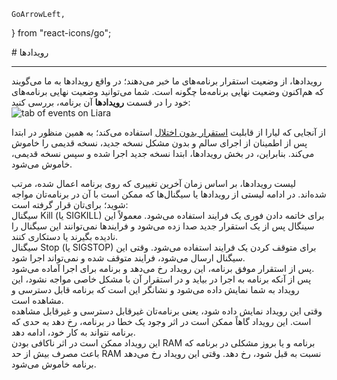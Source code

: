     GoArrowLeft,
} from "react-icons/go";


<Layout>
<Head>
<title>مستندات رویدادهای پلتفرم  - لیارا</title>

<meta property="og:title" content="مستندات خدمات رایانش ابری لیارا" />
<meta property="og:description" content="مستندات مربوط به رویدادهای یک پلتفرم در لیارا"  />
<meta property="og:image" content="https://files.liara.ir/liara/logos/liara-poster.jpg" />
</Head>
# رویدادها

<hr className="mb-2" />
رویدادها، از وضعیت استقرار برنامه‌های ما خبر می‌دهند؛ در واقع رویدادها به ما می‌گویند که هم‌اکنون وضعیت نهایی برنامه‌ما چگونه است. شما می‌توانید وضعیت نهایی برنامه‌های خود را در قسمت <b>رویدادها</b> آن برنامه، بررسی کنید:

<div className="h-4" />
<img src="https://files.liara.ir/liara/docs/liara-events.png" alt="tab of events on Liara"/>
<div className="h-4" />
<Alert variant="info">
<p>
از آنجایی که لیارا از قابلیت <a href="/paas/details/zero-downtime-deployment" className="text-[#2196f3]">استقرار بدون اختلال</a> استفاده می‌کند؛ به همین منظور در ابتدا پس از اطمینان از اجرای سالم و بدون مشکل نسخه جدید، نسخه قدیمی را خاموش می‌کند. بنابراین، در بخش رویدادها، ابتدا نسخه جدید اجرا شده و سپس نسخه قدیمی، خاموش می‌شود. 
</p>
</Alert>
لیست رویدادها، بر اساس زمان آخرین تغییری که روی برنامه اعمال شده، مرتب شده‌اند. در ادامه لیستی از رویدادها یا سیگنال‌ها که ممکن است با آن  در برنامه‌تان مواجه شوید؛ برای‌تان قرار گرفته است:

<Section id="sigkill" title="سیگنال Kill" />
سیگنال Kill (یا SIGKILL) برای خاتمه دادن فوری یک فرایند استفاده می‌شود. معمولاً این سینگال پس از یک استقرار جدید صدا زده می‌شود و فرایندها نمی‌توانند این سیگنال را نادیده بگیرند یا دستکاری کنند.

<Section id="sigstop" title="سیگنال Stop" />
سیگنال Stop (یا SIGSTOP) برای متوقف کردن یک فرایند استفاده می‌شود. وقتی این سیگنال ارسال می‌شود، فرایند متوقف شده و نمی‌تواند اجرا شود.


<Section id="start-app" title="رویداد در انتظار اجرا" />
پس از استقرار موفق برنامه، این رویداد رخ می‌دهد و برنامه برای اجرا آماده می‌شود.

<Section id="present-app" title="رویداد اجرا" />
پس از آنکه برنامه به اجرا در بیاید و در استقرار آن با مشکل خاصی مواجه نشود، این رویداد به شما نمایش داده می‌شود و نشانگر این است که برنامه قابل دسترسی و مشاهده است.

<Section id="turn-off-app" title="رویداد خاموش شدن برنامه" />
وقتی این رویداد نمایش داده شود، یعنی برنامه‌تان غیرقابل دسترسی و غیرقابل مشاهده است. این رویداد گاهاً ممکن است در اثر وجود یک خطا در برنامه، رخ دهد به حدی که برنامه نتواند به کار خود، ادامه دهد.

<Section id="high-ram-consumption" title="رویداد متوقف شدن برنامه در اثر مصرف زیاد RAM" />
این رویداد ممکن است در اثر ناکافی بودن RAM برنامه و یا بروز مشکلی در برنامه که باعث مصرف بیش از حد RAM نسبت به قبل شود، رخ دهد. وقتی این رویداد رخ می‌دهد برنامه خاموش می‌شود.





</Layout>